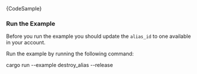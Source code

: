 
<DotEnvWarning/>

<CodeBlock className="language-rust">
    {CodeSample}
</CodeBlock>

### Run the Example

Before you run the example you should update the `alias_id` to one available in your account.

Run the example by running the following command:

<CodeBlock className="language-bash">
    cargo run --example destroy_alias --release
</CodeBlock>